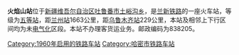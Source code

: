 {{Infobox China railway station 
 |车站名称=火焰山站
 |车站位置=[[新疆维吾尔自治区|新疆维吾尔自治区]][[吐鲁番市|吐鲁番市]][[土峪沟乡|土峪沟乡]]
 |归属=[[乌鲁木齐铁路局|乌鲁木齐铁路局]] 
 |线路=[[兰新铁路|兰新铁路]] 
 |车站等级=[[五等站_(中国)|五等站]] 
}}
'''火焰山站'''位于[[新疆维吾尔自治区|新疆维吾尔自治区]][[吐鲁番市|吐鲁番市]][[土峪沟乡|土峪沟乡]]，是[[兰新铁路|兰新铁路]]的一座火车站，等级为[[五等站_(中国)|五等站]]，距[[兰州站|兰州站]]1663公里，距[[乌鲁木齐站|乌鲁木齐站]]229公里，本站及相邻上下行区间均为未[[电气化|电气化]]区段。本站不办理客货运业务。邮政编码为838205。

{{Start rail box|[[中国铁路|中国铁路]]}} 
{{s-inop|[[巴哥站|巴哥]]}} 
{{s-line|[[兰新铁路|兰新铁路]]}} 
{{s-inop|[[胜金台站|胜金台]]}} 
{{End box}} 
 
{{兰新铁路}} 
[[Category:1960年启用的铁路车站|Category:1960年启用的铁路车站]] 
[[Category:哈密市铁路车站|Category:哈密市铁路车站]]


{{铁路车站小作品}}
{{新疆小作品}}